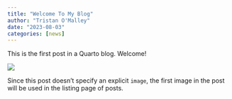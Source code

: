 ```yaml
---
title: "Welcome To My Blog"
author: "Tristan O'Malley"
date: "2023-08-03"
categories: [news]
---
```


This is the first post in a Quarto blog. Welcome!

![](thumbnail.jpg)

Since this post doesn't specify an explicit `image`, the first image in the post will be used in the listing page of posts.
